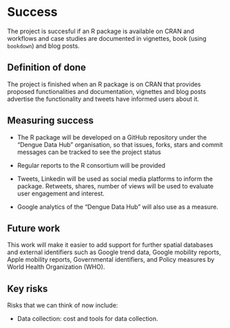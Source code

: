# Success
<!-- 
Projects should have a definition of done that is measurable, and a thorough understanding going in of what the risks are to delivery 
-->

The project is succesful if an R package is available on CRAN and workflows and case studies are documented in vignettes, book (using `bookdown`) and blog posts. 

## Definition of done
<!-- 
What does success look like? 
-->

The project is finished when an R package is on CRAN that provides proposed functionalities and documentation, vignettes and blog posts advertise the functionality and tweets have informed users about it.

## Measuring success
<!-- 
How will we know when success is achieved, what markers can we use along the way 
-->


* The R package will be developed on a GitHub repository under the
"Dengue Data Hub" organisation, so that issues, forks, stars and commit messages can be tracked
to see the project status

* Regular reports to the R consortium will be provided

* Tweets, Linkedin will be used as social media platforms to inform the package. Retweets, shares, number of views will be used to evaluate user engagement and interest.

* Google analytics of the "Dengue Data Hub" will also use as a measure.

## Future work
<!-- 
How could this be extended / developed in the future by yourself and/or the community in general?
-->

This work will make it easier to add support for further spatial databases and external identifiers such as Google trend data, Google mobility reports, Apple mobility reports, Governmental identifiers, and Policy measures by World Health Organization (WHO).

## Key risks
<!-- 
What sort of things could come up that can delay or break the project?

 - [ ] People
 - [ ] Processes
 - [ ] Tooling & Technology
 - [ ] Costs

-->

Risks that we can think of now include:

- Data collection: cost and tools for data collection.